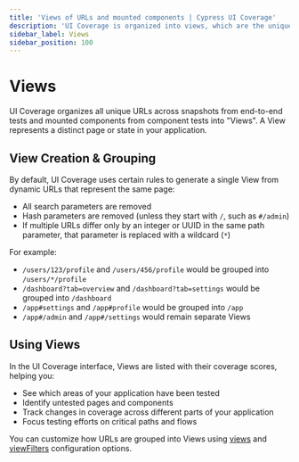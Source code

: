 ```yaml
---
title: 'Views of URLs and mounted components | Cypress UI Coverage'
description: 'UI Coverage is organized into views, which are the unique URLs across all snapshots from end-to-end tests and the unique mounted components from component tests.'
sidebar_label: Views
sidebar_position: 100
---
```


# Views

<UICovAddon />

UI Coverage organizes all unique URLs across snapshots from end-to-end tests and mounted components from component tests into "Views". A View represents a distinct page or state in your application.

## View Creation & Grouping

By default, UI Coverage uses certain rules to generate a single View from dynamic URLs that represent the same page:

- All search parameters are removed
- Hash parameters are removed (unless they start with `/`, such as `#/admin`)
- If multiple URLs differ only by an integer or UUID in the same path parameter, that parameter is replaced with a wildcard (`*`)

For example:

- `/users/123/profile` and `/users/456/profile` would be grouped into `/users/*/profile`
- `/dashboard?tab=overview` and `/dashboard?tab=settings` would be grouped into `/dashboard`
- `/app#settings` and `/app#profile` would be grouped into `/app`
- `/app#/admin` and `/app#/settings` would remain separate Views

## Using Views

In the UI Coverage interface, Views are listed with their coverage scores, helping you:

- See which areas of your application have been tested
- Identify untested pages and components
- Track changes in coverage across different parts of your application
- Focus testing efforts on critical paths and flows

You can customize how URLs are grouped into Views using [views](/ui-coverage/configuration/views) and [viewFilters](/ui-coverage/configuration/viewfilters) configuration options.
